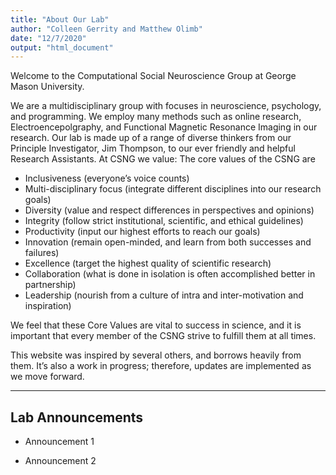 ---
title: "About Our Lab"
author: "Colleen Gerrity and Matthew Olimb"
date: "12/7/2020"
output: "html_document"
---

Welcome to the Computational Social Neuroscience Group at George Mason University. 

We are a multidisciplinary group with focuses in neuroscience, psychology, and programming. We employ many methods such as online research, Electroencepolgraphy, and Functional Magnetic Resonance Imaging in our research. Our lab is made up of a range of diverse thinkers from our Principle Investigator, Jim Thompson, to our ever friendly and helpful Research Assistants. At CSNG we value:
The core values of the CSNG are 

- Inclusiveness (everyone’s voice counts)
- Multi-disciplinary focus (integrate different disciplines into our research goals)
- Diversity (value and respect differences in perspectives and opinions)
- Integrity (follow strict institutional, scientific, and ethical guidelines)
- Productivity (input our highest efforts to reach our goals)
- Innovation (remain open-minded, and learn from both successes and failures)
- Excellence (target the highest quality of scientific research)
- Collaboration (what is done in isolation is often accomplished better in partnership)
- Leadership (nourish from a culture of intra and inter-motivation and inspiration)

We feel that these Core Values are vital to success in science, and it is important that every member of the CSNG strive to fulfill them at all times.

This website was inspired by several others, and borrows heavily from them. It’s also a work in progress; therefore, updates are implemented as we move forward. 


 
---

## Lab Announcements 

- Announcement 1

- Announcement 2
